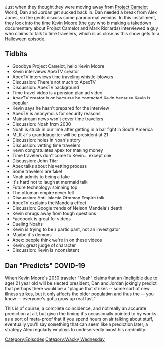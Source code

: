 {{DEFAULTSORT:
    #_EPISODE_0362:There Is No Mermaid
}}{{Episode
    | title           = There Is No Mermaid
    | caption         = Listen to this episode on [https://knowledgefight.libsyn.com/knowledge-fight-there-is-no-mermaid Libsyn] [https://open.spotify.com/episode/0m2lPAroUpXQ1Bbfou7mZK Spotify], Read the [[Transcript/362: There Is No Mermaid|Unofficial Transcript]]
    | episodeNumber   = 362
    | length          = 01:55:44
    | airDate         = October 30, 2019
    | episodeType     = [[:Category:Wacky Wednesday|Wacky Wednesday]]
    | appearance      = [[Kevin Moore]], [[Noah]], [[John Titor]]
    | oocDrop         = In the case of the Merman
    | previousEpisode = [[361: April 19, 2013]]
    | nextEpisode     = [[363: October 30, 2019]]
}}

{{Stub}}

Just when they thought they were moving away from [[Project Camelot]] World, Dan and Jordan get sucked back in. Dan needed a break from Alex Jones, so the gents discuss some paranormal weirdos. In this installment, they look into the time Kevin Moore (the guy who is making a takedown documentary about Project Camelot and Mark Richards) interviewed a guy who claims to talk to time travelers, which is as close as this show gets to a Halloween episode.

==Tidbits==

*Goodbye Project Camelot, hello Kevin Moore
*Kevin interviews ApexTV creator
*ApexTV interviews time traveling whistle-blowers
*Discussion: There's not much to ApexTV
*Discussion: ApexTV background
*Time travel video is a pension plan ad video
*ApexTV creator is on because he contacted Kevin because Kevin is popular
*Kevin says he hasn't prepared for the interview
*ApexTV is anonymous for security reasons
*Mainstream news won't cover time travelers
*Discussion: Noah from 2030
*Noah is stuck in our time after getting in a bar fight in South America
*MLK Jr's granddaughter will be president at 21
*Discussion: holes in Noah's story
*Discussion: vetting time travelers
*Kevin congratulates Apex for making money
*Time travelers don't come to Kevin... except one
*Discussion: John Titor
*Apex talks about his vetting process
*Some travelers are fake!
*Noah admits to being a fake
*It's hard not to laugh at mermaid talk
*Future technology: spinning top
*The ottoman empire never fell
*Discussion: Anti-Islamic Ottoman Empire talk
*ApexTV explains the Mandela effect
*Discussion: Google trends of Nelson Mandela's death
*Kevin shrugs away from tough questions
*Facebook is great for videos
*Dueling Noahs
*Kevin is trying to be a participant, not an investigator
*Maybe it's demons
*Apex: people think we're in on these videos
*Kevin: great judge of character
*Discussion: Kevin is inconsistent

==Dan "Predicts" COVID-19==

When Kevin Moore's 2030 traveler "Noah" claims that an (ineligible due to age) 21 year old will be elected president, Dan and Jordan jokingly predict that perhaps there would be a "plague that strikes -- some sort of new illness strikes, but it only affects the older population and thus the -- you know -- everyone's gotta grow up real fast."

This is of course, a complete coincidence, and not really an accurate prediction at all, but given the timing it's occasionally pointed to by wonks as a sort of meta-proof that if you spend hours on air talking about stuff, eventually you'll say something that can seem like a prediction later, a strategy Alex regularly employs to undeservedly boost his credibility.

[[Category:Episodes]]
[[Category:Wacky Wednesday]]
